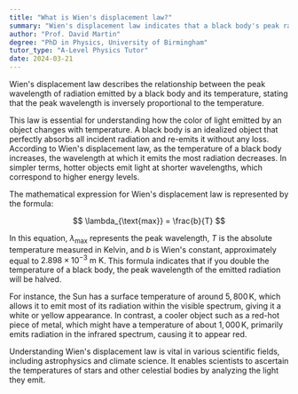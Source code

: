 ```yaml
---
title: "What is Wien's displacement law?"
summary: "Wien's displacement law indicates that a black body's peak radiation wavelength is inversely related to its temperature, meaning higher temperatures result in shorter wavelengths."
author: "Prof. David Martin"
degree: "PhD in Physics, University of Birmingham"
tutor_type: "A-Level Physics Tutor"
date: 2024-03-21
---
```


Wien's displacement law describes the relationship between the peak wavelength of radiation emitted by a black body and its temperature, stating that the peak wavelength is inversely proportional to the temperature.

This law is essential for understanding how the color of light emitted by an object changes with temperature. A black body is an idealized object that perfectly absorbs all incident radiation and re-emits it without any loss. According to Wien's displacement law, as the temperature of a black body increases, the wavelength at which it emits the most radiation decreases. In simpler terms, hotter objects emit light at shorter wavelengths, which correspond to higher energy levels.

The mathematical expression for Wien's displacement law is represented by the formula:

$$
\lambda_{\text{max}} = \frac{b}{T}
$$

In this equation, $\lambda_{\text{max}}$ represents the peak wavelength, $T$ is the absolute temperature measured in Kelvin, and $b$ is Wien's constant, approximately equal to $2.898 \times 10^{-3} \text{ m K}$. This formula indicates that if you double the temperature of a black body, the peak wavelength of the emitted radiation will be halved.

For instance, the Sun has a surface temperature of around $5,800 \, \text{K}$, which allows it to emit most of its radiation within the visible spectrum, giving it a white or yellow appearance. In contrast, a cooler object such as a red-hot piece of metal, which might have a temperature of about $1,000 \, \text{K}$, primarily emits radiation in the infrared spectrum, causing it to appear red.

Understanding Wien's displacement law is vital in various scientific fields, including astrophysics and climate science. It enables scientists to ascertain the temperatures of stars and other celestial bodies by analyzing the light they emit.
    